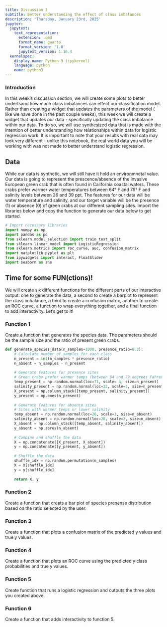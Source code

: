 ```yaml
---
title: Discussion 3
subtitle: Better understanding the effect of class imbalances
description: 'Thursday, January 23rd, 2025'
jupyter:
  jupytext:
    text_representation:
      extension: .qmd
      format_name: quarto
      format_version: '1.0'
      jupytext_version: 1.16.4
  kernelspec:
    display_name: Python 3 (ipykernel)
    language: python
    name: python3
---
```


### Introduction

In this week's discussion section, we will create some plots to better undertsand how much class imbalances can effect our classification model. Rather than creating a widget that updates the parameters of the model ( like we have done in the past couple weeks), this week we will create a widget that updates our data - specifically updating the class imbalance within our data. To do so, we will use synthesized data that is made with the intention of better understanding how relationships within data for logistic regression work. It is important to note that your results with real data may look very different - unlike this notebook, the real world data you will be working with was not made to better understand logistic regression. 

## Data 

While our data is synthetic, we will still have it hold an environmnetal value. Our data is going to represent the prescence/absence of the invasive European green crab that is often found in California coastal waters. These crabs prefer warmer water temperatures between 64&deg; F and 79&deg; F and salinity levels between 26 and 39 ppt. The features for our data will be water temperature and salinity, and our target variable will be the presence (1) or absence (0) of green crabs at our different sampling sites. Import the libraries below and copy the function to generate our data below to get started. 

```python
# Import necessary libraries
import numpy as np
import pandas as pd
from sklearn.model_selection import train_test_split
from sklearn.linear_model import LogisticRegression
from sklearn.metrics import roc_curve, auc, confusion_matrix
import matplotlib.pyplot as plt
from ipywidgets import interact, FloatSlider
import seaborn as sns
```

## Time for some FUN(ctions)!

We will create six different functions for the  different parts of our interactive output: one to generate the data, a second to create a barplot to represent the class imbalance, a third to create a confusion matrix, another to create an ROC curve, a function to wrap everything together, and a final function to add interactivity. Let's get to it! 

### Function 1

Create a function that generates the species data. The parameters should be the sample size and the ratio of present green crabs.  

```python
def generate_species_data(n_samples=1000, presence_ratio=0.3):
    # Calculate number of samples for each class
    n_present = int(n_samples * presence_ratio)
    n_absent = n_samples - n_present
    
    # Generate features for presence sites 
    # Green crabs prefer warmer temps (between 64 and 79 degrees Fahrenheit) and  salinity between 26 and 39 ppt
    temp_present = np.random.normal(loc=71, scale= 4, size=n_present)
    salinity_present = np.random.normal(loc=32, scale=3, size=n_present)
    X_present = np.column_stack([temp_present, salinity_present])
    y_present = np.ones(n_present)
    
    # Generate features for absence sites
    # Sites with warmer temps or lower salinity
    temp_absent = np.random.normal(loc=26, scale=3, size=n_absent)
    salinity_absent = np.random.normal(loc=28, scale=2, size=n_absent)
    X_absent = np.column_stack([temp_absent, salinity_absent])
    y_absent = np.zeros(n_absent)
    
    # Combine and shuffle the data
    X = np.concatenate([X_present, X_absent])
    y = np.concatenate([y_present, y_absent])
    
    # Shuffle the data
    shuffle_idx = np.random.permutation(n_samples)
    X = X[shuffle_idx]
    y = y[shuffle_idx]
    
    return X, y
```

### Function 2

Create a function that creats a bar plot of species presense distribution based on the ratio selected by the user. 

### Function 3

Create a function that plots a confusion matrix of the predicted y values and true y values.

### Function 4

Create a function that plots an ROC curve using the predicted y class probabilities and true y values.

### Function 5

Create function that runs a logistic regression and outputs the three plots you created above. 

### Function 6

Create a function that adds interactivity to function 5.
